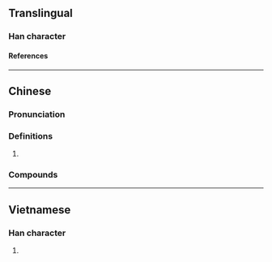 {{character info}}
==Translingual==

===Han character===
{{Han char|rn=75|rad=木|as=10|sn=14|four=46943|canj=DHAJ,XDHAJ|ids=⿰木皋}}

====References====
{{Han ref|kx=0546.251|dkj=15345|dj=0934.170|hdz=21264.130|uh=69D4}}

----

==Chinese==
{{zh-forms}}

===Pronunciation===
{{zh-pron
|m=gāo
|c=gou1
|cat=n
}}

===Definitions===
{{zh-hanzi}}

# {{zh-only|桔槔|[[water]] [[pulley]]; [[well sweep]]|short=y}}

===Compounds===
{{zh-der|桔槔|桔槔烽}}

----

==Vietnamese==

===Han character===
{{vi-readings|rs=木10|reading=cau}}

# {{rfdef|vi|sort=木10}}